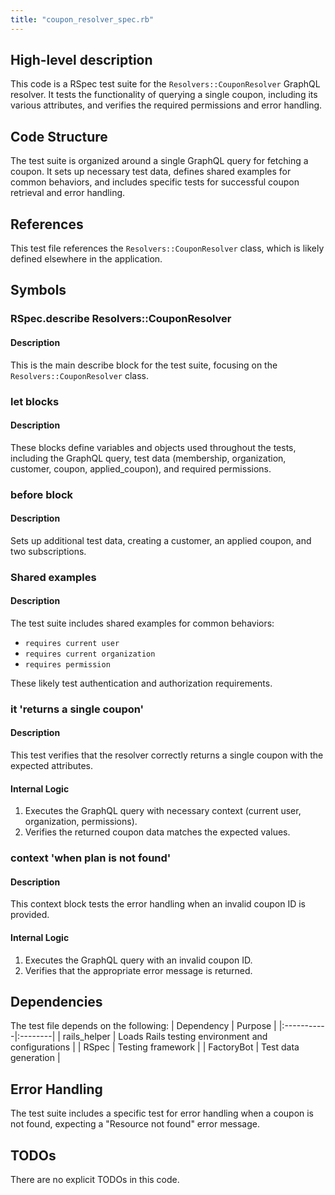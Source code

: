 ```yaml
---
title: "coupon_resolver_spec.rb"
---
```


## High-level description
This code is a RSpec test suite for the `Resolvers::CouponResolver` GraphQL resolver. It tests the functionality of querying a single coupon, including its various attributes, and verifies the required permissions and error handling.

## Code Structure
The test suite is organized around a single GraphQL query for fetching a coupon. It sets up necessary test data, defines shared examples for common behaviors, and includes specific tests for successful coupon retrieval and error handling.

## References
This test file references the `Resolvers::CouponResolver` class, which is likely defined elsewhere in the application.

## Symbols

### RSpec.describe Resolvers::CouponResolver
#### Description
This is the main describe block for the test suite, focusing on the `Resolvers::CouponResolver` class.

### let blocks
#### Description
These blocks define variables and objects used throughout the tests, including the GraphQL query, test data (membership, organization, customer, coupon, applied_coupon), and required permissions.

### before block
#### Description
Sets up additional test data, creating a customer, an applied coupon, and two subscriptions.

### Shared examples
#### Description
The test suite includes shared examples for common behaviors:
- `requires current user`
- `requires current organization`
- `requires permission`

These likely test authentication and authorization requirements.

### it 'returns a single coupon'
#### Description
This test verifies that the resolver correctly returns a single coupon with the expected attributes.

#### Internal Logic
1. Executes the GraphQL query with necessary context (current user, organization, permissions).
2. Verifies the returned coupon data matches the expected values.

### context 'when plan is not found'
#### Description
This context block tests the error handling when an invalid coupon ID is provided.

#### Internal Logic
1. Executes the GraphQL query with an invalid coupon ID.
2. Verifies that the appropriate error message is returned.

## Dependencies
The test file depends on the following:
| Dependency | Purpose |
|:-----------|:--------|
| rails_helper | Loads Rails testing environment and configurations |
| RSpec | Testing framework |
| FactoryBot | Test data generation |

## Error Handling
The test suite includes a specific test for error handling when a coupon is not found, expecting a "Resource not found" error message.

## TODOs
There are no explicit TODOs in this code.